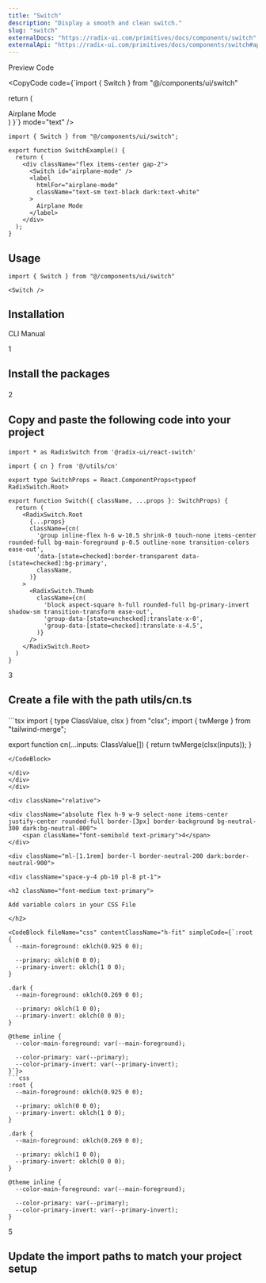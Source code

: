 ```yaml
---
title: "Switch"
description: "Display a smooth and clean switch."
slug: "switch"
externalDocs: "https://radix-ui.com/primitives/docs/components/switch"
externalApi: "https://radix-ui.com/primitives/docs/components/switch#api-reference"
---
```


<Tabs defaultValue="preview">

<div className="flex items-center justify-between border-b dark:border-neutral-800/60 border-neutral-300/50 pr-3">

<TabsList>
	<TabsTrigger value="preview">Preview</TabsTrigger>
	<TabsTrigger value="code">Code</TabsTrigger>
</TabsList>

<CopyCode 
	code={`import { Switch } from "@/components/ui/switch"

  return (
    <div className="flex items-center gap-2">
      <Switch id="airplane-mode" />
      <label
        htmlFor="airplane-mode"
        className="text-sm text-black dark:text-white"
      >
        Airplane Mode
      </label>
    </div>
  )
}`}
	mode="text"
/>

</div>

<TabsContent value="preview">

<ComponentView className="h-[349px] flex items-center justify-center">

<SwitchExample />

</ComponentView>

</TabsContent>

<TabsContent value="code">

<CodeBlock contentClassName="h-fit">

```tsx
import { Switch } from "@/components/ui/switch";

export function SwitchExample() {
  return (
    <div className="flex items-center gap-2">
      <Switch id="airplane-mode" />
      <label
        htmlFor="airplane-mode"
        className="text-sm text-black dark:text-white"
      >
        Airplane Mode
      </label>
    </div>
  );
}
```

</CodeBlock>

</TabsContent>

</Tabs>

<div className="space-y-2 pt-4">

<div className="pb-3 border-b dark:border-neutral-800/60 border-neutral-300/50">

## Usage

</div>

<CodeBlock className="mt-6" contentClassName="h-fit">

```tsx
import { Switch } from "@/components/ui/switch"
```
</CodeBlock>

<CodeBlock className="mt-4" contentClassName="h-fit">

```tsx
<Switch />
```
</CodeBlock>

</div>

<div className="space-y-2 pt-6">

## Installation

<Tabs defaultValue="cli">

<div className="flex items-center justify-between border-b dark:border-neutral-800/60 border-neutral-300/50 pr-3">

<TabsList>
	<TabsTrigger value="cli">CLI</TabsTrigger>
	<TabsTrigger value="manual">Manual</TabsTrigger>
</TabsList>

</div>

<TabsContent value="cli">

<CommandBlock 
	npmCommand="npx @luxeui/ui@beta add switch" 
	pnpmCommand="pnpm dlx @luxeui/ui@beta add switch" 
	yarnCommand="npx @luxeui/ui@beta add switch" 
	bunCommand="bunx --bun @luxeui/ui@beta add switch" 
/>

</TabsContent>

<TabsContent value="manual">

<div>

<div className="relative">

<div className="absolute flex h-9 w-9 select-none items-center justify-center rounded-full border-[3px] border-background bg-neutral-300 dark:bg-neutral-800">
	<span className="font-semibold text-primary">1</span>
</div>

<div className="ml-[1.1rem] border-l border-neutral-200 dark:border-neutral-900">
	
<div className="space-y-4 pb-10 pl-8 pt-1">

<h2 className="font-medium text-primary">

Install the packages

</h2>

<CommandBlock 
	npmCommand="npm i @radix-ui/react-switch clsx tailwind-merge" 
	pnpmCommand="pnpm add @radix-ui/react-switch clsx tailwind-merge" 
	yarnCommand="yarn add @radix-ui/react-switch clsx tailwind-merge" 
	bunCommand="bun add @radix-ui/react-switch clsx tailwind-merge" 
/>

</div>
</div>
</div>

<div className="relative">

<div className="absolute flex h-9 w-9 select-none items-center justify-center rounded-full border-[3px] border-background bg-neutral-300 dark:bg-neutral-800">
	<span className="font-semibold text-primary">2</span>
</div>

<div className="ml-[1.1rem] border-l border-neutral-200 dark:border-neutral-900">
	
<div className="space-y-4 pb-10 pl-8 pt-1">

<h2 className="font-medium text-primary">

Copy and paste the following code into your project

</h2>

<CodeBlock fileName="switch.tsx">

```tsx
import * as RadixSwitch from '@radix-ui/react-switch'

import { cn } from '@/utils/cn'

export type SwitchProps = React.ComponentProps<typeof RadixSwitch.Root>

export function Switch({ className, ...props }: SwitchProps) {
  return (
    <RadixSwitch.Root
      {...props}
      className={cn(
        'group inline-flex h-6 w-10.5 shrink-0 touch-none items-center rounded-full bg-main-foreground p-0.5 outline-none transition-colors ease-out',
        'data-[state=checked]:border-transparent data-[state=checked]:bg-primary',
        className,
      )}
    >
      <RadixSwitch.Thumb
        className={cn(
          'block aspect-square h-full rounded-full bg-primary-invert shadow-sm transition-transform ease-out',
          'group-data-[state=unchecked]:translate-x-0',
          'group-data-[state=checked]:translate-x-4.5',
        )}
      />
    </RadixSwitch.Root>
  )
}
```

</CodeBlock>

</div>
</div>
</div>

<div className="relative">

<div className="absolute flex h-9 w-9 select-none items-center justify-center rounded-full border-[3px] border-background bg-neutral-300 dark:bg-neutral-800">
	<span className="font-semibold text-primary">3</span>
</div>

<div className="ml-[1.1rem] border-l border-neutral-200 dark:border-neutral-900">
	
<div className="space-y-4 pb-10 pl-8 pt-1">

<h2 className="font-medium text-primary">

Create a file with the path <CodeHighlight>utils/cn.ts</CodeHighlight>

</h2>

<CodeBlock fileName="utils/cn.ts" customFilePath="utils/cn.ts" contentClassName="h-fit">
```tsx
import { type ClassValue, clsx } from "clsx";
import { twMerge } from "tailwind-merge";

export function cn(...inputs: ClassValue[]) {
  return twMerge(clsx(inputs));
}
```
</CodeBlock>

</div>
</div>
</div>

<div className="relative">

<div className="absolute flex h-9 w-9 select-none items-center justify-center rounded-full border-[3px] border-background bg-neutral-300 dark:bg-neutral-800">
	<span className="font-semibold text-primary">4</span>
</div>

<div className="ml-[1.1rem] border-l border-neutral-200 dark:border-neutral-900">
	
<div className="space-y-4 pb-10 pl-8 pt-1">

<h2 className="font-medium text-primary">

Add variable colors in your CSS File

</h2>

<CodeBlock fileName="css" contentClassName="h-fit" simpleCode={`:root {
  --main-foreground: oklch(0.925 0 0);

  --primary: oklch(0 0 0);
  --primary-invert: oklch(1 0 0);
}

.dark {
  --main-foreground: oklch(0.269 0 0);

  --primary: oklch(1 0 0);
  --primary-invert: oklch(0 0 0);
}

@theme inline {
  --color-main-foreground: var(--main-foreground);

  --color-primary: var(--primary);
  --color-primary-invert: var(--primary-invert);
}`}>
```css
:root {
  --main-foreground: oklch(0.925 0 0);

  --primary: oklch(0 0 0);
  --primary-invert: oklch(1 0 0);
}

.dark {
  --main-foreground: oklch(0.269 0 0);

  --primary: oklch(1 0 0);
  --primary-invert: oklch(0 0 0);
}

@theme inline {
  --color-main-foreground: var(--main-foreground);

  --color-primary: var(--primary);
  --color-primary-invert: var(--primary-invert);
}
```
</CodeBlock>

</div>
</div>
</div>

<div className="relative">

<div className="absolute flex h-9 w-9 select-none items-center justify-center rounded-full border-[3px] border-background bg-neutral-300 dark:bg-neutral-800">
	
<span className="font-semibold text-primary">5</span>

</div>

<div className="ml-[1.1rem] border-l border-neutral-200 dark:border-neutral-900">

<div className="space-y-4 pl-8 pt-1">

<h2 className="font-medium text-primary">

Update the import paths to match your project setup

</h2>

</div>
</div>
</div>
</div>

</TabsContent>

</Tabs>

</div>